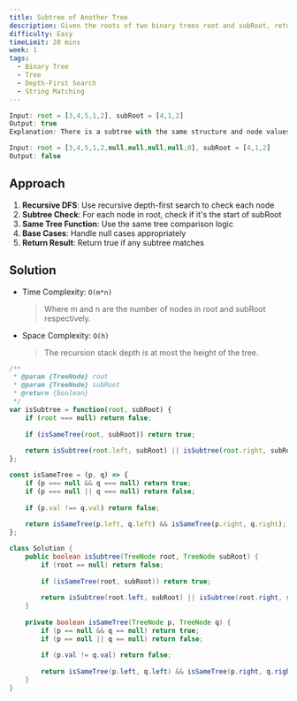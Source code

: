 ```yaml
---
title: Subtree of Another Tree
description: Given the roots of two binary trees root and subRoot, return true if there is a subtree of root with the same structure and node values of subRoot and false otherwise. A subtree of a binary tree tree is a tree that consists of a node in tree and all of this node's descendants.
difficulty: Easy
timeLimit: 20 mins
week: 1
tags:
  - Binary Tree
  - Tree
  - Depth-First Search
  - String Matching
---
```


```js title="Example"
Input: root = [3,4,5,1,2], subRoot = [4,1,2]
Output: true
Explanation: There is a subtree with the same structure and node values.

Input: root = [3,4,5,1,2,null,null,null,null,0], subRoot = [4,1,2]
Output: false
```

## Approach

1. **Recursive DFS**: Use recursive depth-first search to check each node
2. **Subtree Check**: For each node in root, check if it's the start of subRoot
3. **Same Tree Function**: Use the same tree comparison logic
4. **Base Cases**: Handle null cases appropriately
5. **Return Result**: Return true if any subtree matches

## Solution

- Time Complexity: `O(m*n)`
  > Where m and n are the number of nodes in root and subRoot respectively.
- Space Complexity: `O(h)`
  > The recursion stack depth is at most the height of the tree.

```js tab="JavaScript"
/**
 * @param {TreeNode} root
 * @param {TreeNode} subRoot
 * @return {boolean}
 */
var isSubtree = function(root, subRoot) {
    if (root === null) return false;
    
    if (isSameTree(root, subRoot)) return true;
    
    return isSubtree(root.left, subRoot) || isSubtree(root.right, subRoot);
};

const isSameTree = (p, q) => {
    if (p === null && q === null) return true;
    if (p === null || q === null) return false;
    
    if (p.val !== q.val) return false;
    
    return isSameTree(p.left, q.left) && isSameTree(p.right, q.right);
};
```

```java tab="Java"
class Solution {
    public boolean isSubtree(TreeNode root, TreeNode subRoot) {
        if (root == null) return false;
        
        if (isSameTree(root, subRoot)) return true;
        
        return isSubtree(root.left, subRoot) || isSubtree(root.right, subRoot);
    }
    
    private boolean isSameTree(TreeNode p, TreeNode q) {
        if (p == null && q == null) return true;
        if (p == null || q == null) return false;
        
        if (p.val != q.val) return false;
        
        return isSameTree(p.left, q.left) && isSameTree(p.right, q.right);
    }
}
```
